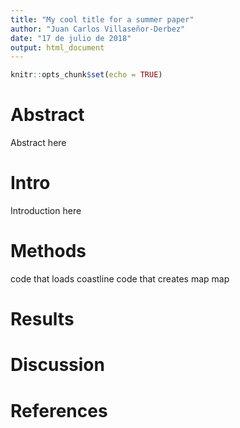 ```yaml
---
title: "My cool title for a summer paper"
author: "Juan Carlos Villaseñor-Derbez"
date: "17 de julio de 2018"
output: html_document
---
```


```r
knitr::opts_chunk$set(echo = TRUE)
```

# Abstract

Abstract here

# Intro

Introduction here

# Methods

code that loads coastline
code that creates map
map

# Results

# Discussion

# References



